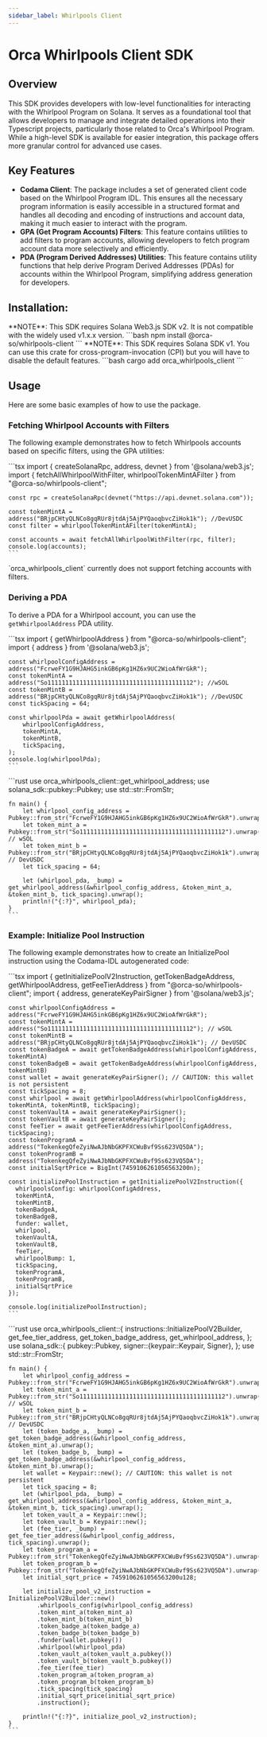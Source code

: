 ```yaml
---
sidebar_label: Whirlpools Client
---
```


# Orca Whirlpools Client SDK

## Overview
This SDK provides developers with low-level functionalities for interacting with the Whirlpool Program on Solana. It serves as a foundational tool that allows developers to manage and integrate detailed operations into their Typescript projects, particularly those related to Orca's Whirlpool Program. While a high-level SDK is available for easier integration, this package offers more granular control for advanced use cases.

## Key Features
- **Codama Client**: The package includes a set of generated client code based on the Whirlpool Program IDL. This ensures all the necessary program information is easily accessible in a structured format and handles all decoding and encoding of instructions and account data, making it much easier to interact with the program.
- **GPA (Get Program Accounts) Filters**: This feature contains utilities to add filters to program accounts, allowing developers to fetch program account data more selectively and efficiently.
- **PDA (Program Derived Addresses) Utilities**: This feature contains utility functions that help derive Program Derived Addresses (PDAs) for accounts within the Whirlpool Program, simplifying address generation for developers.

## Installation:

<Tabs groupId="programming-languages">
  <TabItem value="ts" label="Typescript" default>
    **NOTE**: This SDK requires Solana Web3.js SDK v2. It is not compatible with the widely used v1.x.x version.
    ```bash
    npm install @orca-so/whirlpools-client
    ```
  </TabItem>
  <TabItem value="rust" label="Rust">
    **NOTE**: This SDK requires Solana SDK v1. You can use this crate for cross-program-invocation (CPI)
    but you will have to disable the default features.
    ```bash
    cargo add orca_whirlpools_client
    ```
  </TabItem>
</Tabs>

## Usage
Here are some basic examples of how to use the package.

### Fetching Whirlpool Accounts with Filters
The following example demonstrates how to fetch Whirlpools accounts based on specific filters, using the GPA utilities:

<Tabs groupId="programming-languages">
  <TabItem value="ts" label="Typescript" default>
    ```tsx
    import { createSolanaRpc, address, devnet } from '@solana/web3.js';
    import { fetchAllWhirlpoolWithFilter, whirlpoolTokenMintAFilter } from "@orca-so/whirlpools-client";

    const rpc = createSolanaRpc(devnet("https://api.devnet.solana.com"));

    const tokenMintA = address("BRjpCHtyQLNCo8gqRUr8jtdAj5AjPYQaoqbvcZiHok1k"); //DevUSDC
    const filter = whirlpoolTokenMintAFilter(tokenMintA);

    const accounts = await fetchAllWhirlpoolWithFilter(rpc, filter);
    console.log(accounts);
    ```
  </TabItem>
  <TabItem value="rust" label="Rust">
    `orca_whirlpools_client` currently does not support fetching accounts with filters.
  </TabItem>
</Tabs>



### Deriving a PDA
To derive a PDA for a Whirlpool account, you can use the `getWhirlpoolAddress` PDA utility.

<Tabs groupId="programming-languages">
  <TabItem value="ts" label="Typescript" default>
    ```tsx
    import { getWhirlpoolAddress } from "@orca-so/whirlpools-client";
    import { address } from '@solana/web3.js';

    const whirlpoolConfigAddress = address("FcrweFY1G9HJAHG5inkGB6pKg1HZ6x9UC2WioAfWrGkR");
    const tokenMintA = address("So11111111111111111111111111111111111111112"); //wSOL
    const tokenMintB = address("BRjpCHtyQLNCo8gqRUr8jtdAj5AjPYQaoqbvcZiHok1k"); //DevUSDC
    const tickSpacing = 64;

    const whirlpoolPda = await getWhirlpoolAddress(
        whirlpoolConfigAddress,
        tokenMintA,
        tokenMintB,
        tickSpacing,
    );
    console.log(whirlpoolPda);
    ```
  </TabItem>
  <TabItem value="rust" label="Rust">
    ```rust
    use orca_whirlpools_client::get_whirlpool_address;
    use solana_sdk::pubkey::Pubkey;
    use std::str::FromStr;

    fn main() {
        let whirlpool_config_address = Pubkey::from_str("FcrweFY1G9HJAHG5inkGB6pKg1HZ6x9UC2WioAfWrGkR").unwrap();
        let token_mint_a = Pubkey::from_str("So11111111111111111111111111111111111111112").unwrap(); // wSOL
        let token_mint_b = Pubkey::from_str("BRjpCHtyQLNCo8gqRUr8jtdAj5AjPYQaoqbvcZiHok1k").unwrap(); // DevUSDC
        let tick_spacing = 64;

        let (whirlpool_pda, _bump) = get_whirlpool_address(&whirlpool_config_address, &token_mint_a, &token_mint_b, tick_spacing).unwrap();
        println!("{:?}", whirlpool_pda);
    }
    ```
  </TabItem>
</Tabs>

### Example: Initialize Pool Instruction
The following example demonstrates how to create an InitializePool instruction using the Codama-IDL autogenerated code:

<Tabs groupId="programming-languages">
  <TabItem value="ts" label="Typescript" default>
    ```tsx
    import { getInitializePoolV2Instruction, getTokenBadgeAddress, getWhirlpoolAddress, getFeeTierAddress } from "@orca-so/whirlpools-client";
    import { address, generateKeyPairSigner } from '@solana/web3.js';

    const whirlpoolConfigAddress = address("FcrweFY1G9HJAHG5inkGB6pKg1HZ6x9UC2WioAfWrGkR");
    const tokenMintA = address("So11111111111111111111111111111111111111112"); // wSOL
    const tokenMintB = address("BRjpCHtyQLNCo8gqRUr8jtdAj5AjPYQaoqbvcZiHok1k"); // DevUSDC
    const tokenBadgeA = await getTokenBadgeAddress(whirlpoolConfigAddress, tokenMintA)
    const tokenBadgeB = await getTokenBadgeAddress(whirlpoolConfigAddress, tokenMintB)
    const wallet = await generateKeyPairSigner(); // CAUTION: this wallet is not persistent
    const tickSpacing = 8;
    const whirlpool = await getWhirlpoolAddress(whirlpoolConfigAddress, tokenMintA, tokenMintB, tickSpacing);
    const tokenVaultA = await generateKeyPairSigner();
    const tokenVaultB = await generateKeyPairSigner();
    const feeTier = await getFeeTierAddress(whirlpoolConfigAddress, tickSpacing);
    const tokenProgramA = address("TokenkegQfeZyiNwAJbNbGKPFXCWuBvf9Ss623VQ5DA");
    const tokenProgramB = address("TokenkegQfeZyiNwAJbNbGKPFXCWuBvf9Ss623VQ5DA");
    const initialSqrtPrice = BigInt(7459106261056563200n);

    const initializePoolInstruction = getInitializePoolV2Instruction({
      whirlpoolsConfig: whirlpoolConfigAddress,
      tokenMintA,
      tokenMintB,
      tokenBadgeA,
      tokenBadgeB,
      funder: wallet,
      whirlpool,
      tokenVaultA,
      tokenVaultB,
      feeTier,
      whirlpoolBump: 1,
      tickSpacing,
      tokenProgramA,
      tokenProgramB,
      initialSqrtPrice
    });

    console.log(initializePoolInstruction);
    ```
  </TabItem>
  <TabItem value="rust" label="Rust">
    ```rust
    use orca_whirlpools_client::{
        instructions::InitializePoolV2Builder,
        get_fee_tier_address,
        get_token_badge_address,
        get_whirlpool_address,
    };
    use solana_sdk::{
        pubkey::Pubkey,
        signer::{keypair::Keypair, Signer},
    };
    use std::str::FromStr;

    fn main() {
        let whirlpool_config_address = Pubkey::from_str("FcrweFY1G9HJAHG5inkGB6pKg1HZ6x9UC2WioAfWrGkR").unwrap();
        let token_mint_a = Pubkey::from_str("So11111111111111111111111111111111111111112").unwrap(); // wSOL
        let token_mint_b = Pubkey::from_str("BRjpCHtyQLNCo8gqRUr8jtdAj5AjPYQaoqbvcZiHok1k").unwrap(); // DevUSDC
        let (token_badge_a, _bump) = get_token_badge_address(&whirlpool_config_address, &token_mint_a).unwrap();
        let (token_badge_b, _bump) = get_token_badge_address(&whirlpool_config_address, &token_mint_b).unwrap();
        let wallet = Keypair::new(); // CAUTION: this wallet is not persistent
        let tick_spacing = 8;
        let (whirlpool_pda, _bump) = get_whirlpool_address(&whirlpool_config_address, &token_mint_a, &token_mint_b, tick_spacing).unwrap();
        let token_vault_a = Keypair::new();
        let token_vault_b = Keypair::new();
        let (fee_tier, _bump) = get_fee_tier_address(&whirlpool_config_address, tick_spacing).unwrap();
        let token_program_a = Pubkey::from_str("TokenkegQfeZyiNwAJbNbGKPFXCWuBvf9Ss623VQ5DA").unwrap();
        let token_program_b = Pubkey::from_str("TokenkegQfeZyiNwAJbNbGKPFXCWuBvf9Ss623VQ5DA").unwrap();
        let initial_sqrt_price = 7459106261056563200u128;

        let initialize_pool_v2_instruction = InitializePoolV2Builder::new()
            .whirlpools_config(whirlpool_config_address)
            .token_mint_a(token_mint_a)
            .token_mint_b(token_mint_b)
            .token_badge_a(token_badge_a)
            .token_badge_b(token_badge_b)
            .funder(wallet.pubkey())
            .whirlpool(whirlpool_pda)
            .token_vault_a(token_vault_a.pubkey())
            .token_vault_b(token_vault_b.pubkey())
            .fee_tier(fee_tier)
            .token_program_a(token_program_a)
            .token_program_b(token_program_b)
            .tick_spacing(tick_spacing)
            .initial_sqrt_price(initial_sqrt_price)
            .instruction();

        println!("{:?}", initialize_pool_v2_instruction);
    }
    ```
  </TabItem>
</Tabs>
